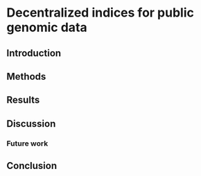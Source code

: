 # Decentralized indices for public genomic data

\chaptermark {decentralized}

## Introduction

\todoin{
Extend discussion from centralized resources from previous chapter.

- Failure modes for public genomic resources: de-funding, too much data, most
  data infrequently accessed, bandwidth limitations

- Current solutions: move to cloud infrastructure, but charge from user for data
  transfer out of cloud infra (SRA and AWS/GCP)
}

## Methods

\todoin{
- The SBT index is amenable to content addressable approaches.
  Leaf nodes are effectively immutable (since original datasets don't change),
  and adding new leaf nodes to an existing tree doesn't change the other leaf
  nodes. Some internal nodes are changed, but most also stay the same.

- Allow operations to continue working if internal node data is not available
  (with a performance hit, but doesn't fail)

- Leaf-only SBT, basically the original MH collection with a tree structure,
  but without internal node data. Allow reconstructing the full SBT.
}

## Results

\todoin{
- Hosting SBT index and data on IPFS

- sourmash operations using a decentralized index
}

## Discussion

### Future work

\todoin{
 - Updating and syncing separate indices. Mergeable replicated data types

 - Integrating into wort. wort as minimal shim over decentralized infra.
}

## Conclusion
